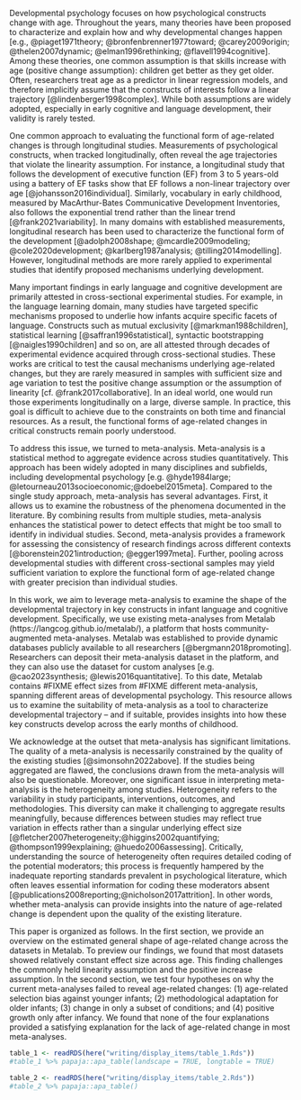 Developmental psychology focuses on how psychological constructs change with age.  Throughout the years, many theories have been proposed to characterize and explain how and why developmental changes happen [e.g., @piaget1971theory; @bronfenbrenner1977toward; @carey2009origin; @thelen2007dynamic; @elman1996rethinking; @flavell1994cognitive]. Among these theories, one common assumption is that skills increase with age (positive change assumption): children get better as they get older. Often, researchers treat age as a predictor in linear regression models, and therefore implicitly assume that the constructs of interests follow a linear trajectory [@lindenberger1998complex]. While both assumptions are widely adopted, especially in early cognitive and language development, their validity is rarely tested. 	

One common approach to evaluating the functional form of age-related changes is through longitudinal studies. Measurements of psychological constructs, when tracked longitudinally, often reveal the age trajectories that violate the linearity assumption. For instance, a longitudinal study that follows the development of executive function (EF) from 3 to 5 years-old using a battery of EF tasks show that EF follows a non-linear trajectory over age [@johansson2016individual]. Similarly, vocabulary in early childhood, measured by MacArthur-Bates Communicative Development Inventories, also follows the exponential trend rather than the linear trend [@frank2021variability]. In many domains with established measurements, longitudinal research has been used to characterize the functional form of the development [@adolph2008shape; @mcardle2009modeling; @cole2020development; @karlberg1987analysis; @tilling2014modelling]. However, longitudinal methods are more rarely applied to experimental studies that identify proposed mechanisms underlying development. 

Many important findings in early language and cognitive development are primarily attested in cross-sectional experimental studies. For example, in the language learning domain, many studies have targeted specific mechanisms proposed to underlie how infants acquire specific facets of language. Constructs such as mutual exclusivity [@markman1988children], statistical learning [@saffran1996statistical], syntactic bootstrapping [@naigles1990children] and so on, are all attested through decades of experimental evidence acquired through cross-sectional studies. These works are critical to test the causal mechanisms underlying age-related changes, but they are rarely measured in samples with sufficient size and age variation to test the positive change assumption or the assumption of linearity [cf. @frank2017collaborative]. In an ideal world, one would run those experiments longitudinally on a large, diverse sample. In practice, this goal is difficult to achieve due to the constraints on both time and financial resources. As a result, the functional forms of age-related changes in critical constructs remain poorly understood. 

To address this issue, we turned to meta-analysis. Meta-analysis is a statistical method to aggregate evidence across studies quantitatively. This approach has been widely adopted in many disciplines and subfields, including developmental psychology [e.g. @hyde1984large; @letourneau2013socioeconomic;@doebel2015meta]. Compared to the single study approach, meta-analysis has several advantages. First, it allows us to examine the robustness of the phenomena documented in the literature. By combining results from multiple studies, meta-analysis enhances the statistical power to detect effects that might be too small to identify in individual studies. Second, meta-analysis provides a framework for assessing the consistency of research findings across different contexts [@borenstein2021introduction; @egger1997meta]. Further, pooling across developmental studies with different cross-sectional samples may yield sufficient  variation to explore the functional form of age-related change with greater precision than individual studies.

In this work, we aim to leverage meta-analysis to examine the shape of the developmental trajectory in key constructs in infant language and cognitive development. Specifically, we use existing meta-analyses from Metalab (https://langcog.github.io/metalab/), a platform that hosts community-augmented meta-analyses. Metalab was established to provide dynamic databases publicly available to all researchers [@bergmann2018promoting]. Researchers can deposit their meta-analysis dataset in the platform, and they can also use the dataset for custom analyses [e.g. @cao2023synthesis; @lewis2016quantitative]. To this date, Metalab contains #FIXME effect sizes from #FIXME different meta-analysis, spanning different areas of developmental psychology. This resource allows us to examine the suitability of meta-analysis as a tool to characterize developmental trajectory – and if suitable, provides insights into how these key constructs develop across the early months of childhood. 

We acknowledge at the outset that meta-analysis has significant limitations. The quality of a meta-analysis is necessarily constrained by the quality of the existing studies [@simonsohn2022above]. If the studies being aggregated are flawed, the conclusions drawn from the meta-analysis will also be questionable. Moreover, one significant issue in interpreting meta-analysis is the heterogeneity among studies. Heterogeneity refers to the variability in study participants, interventions, outcomes, and methodologies. This diversity can make it challenging to aggregate results meaningfully, because differences between studies may reflect true variation in effects rather than a singular underlying effect size [@fletcher2007heterogeneity;@higgins2002quantifying; @thompson1999explaining; @huedo2006assessing]. Critically, understanding the source of heterogeneity often requires detailed coding of the potential moderators; this process is frequently hampered by the inadequate reporting standards prevalent in psychological literature, which often leaves essential information for coding these moderators absent [@publications2008reporting;@nicholson2017attrition]. In other words, whether meta-analysis can provide insights into the nature of age-related change is dependent upon the quality of the existing literature.

This paper is organized as follows. In the first section, we provide an overview on the estimated general shape of age-related change across the datasets in Metalab. To preview our findings, we found that most datasets showed relatively constant effect size across age. This finding challenges the commonly held linearity assumption and the positive increase assumption. In the second section, we test four hypotheses on why the current meta-analyses failed to reveal age-related changes: (1) age-related selection bias against younger infants; (2) methodological adaptation for older infants; (3) change in only a subset of conditions; and (4) positive growth only after infancy. We found that none of the four explanations provided a satisfying explanation for the lack of age-related change in most meta-analyses. 


```r
table_1 <- readRDS(here("writing/display_items/table_1.Rds"))
#table_1 %>% papaja::apa_table(landscape = TRUE, longtable = TRUE)
```

\begin{lltable}

\begin{longtable}{llllll}\noalign{\getlongtablewidth\global\LTcapwidth=\longtablewidth}
\caption{\label{tab:unnamed-chunk-12} This table summarizes the number of effect sizes (ES) and the number of participants included in each dataset. The ES estimates represent the aggregated effect sizes and their 95\% confidence intervals. The $I^2$ measures the heterogneity of each dataset. The paper source column indicates the published record associated with each dataset.}\\
\toprule
Dataset & \multicolumn{1}{c}{N ES} & \multicolumn{1}{c}{N Subject} & \multicolumn{1}{c}{MA ES} & \multicolumn{1}{c}{$I^2$} & \multicolumn{1}{c}{Source paper}\\
\midrule
\endfirsthead
\caption*{\normalfont{Table \ref{tab:unnamed-chunk-12} continued}}\\
\toprule
Dataset & \multicolumn{1}{c}{N ES} & \multicolumn{1}{c}{N Subject} & \multicolumn{1}{c}{MA ES} & \multicolumn{1}{c}{$I^2$} & \multicolumn{1}{c}{Source paper}\\
\midrule
\endhead
Abstract rule learning & 95 & 1123 & 0.22 [0.07, 0.37] & 0.80 & Rabagliati et al., (2018)\\
Audio-visual congruence & 92 & 4132 & 0.33 [0.19, 0.47] & 0.89 & Cox et al., (2022)\\
Categorization bias & 80 & 594 & 0.16 [-0.66, 0.99] & 0.96 & NA\\
Cross-situational word learning & 48 & 2241 & 0.67 [0.5, 0.84] & 0.90 & NA\\
Familiar word recognition & 34 & 586 & 0.54 [0.38, 0.69] & 0.55 & Carbajal et al., (2021)\\
Gaze following (combined) & 81 & 1407 & 0.81 [0.61, 1.01] & 0.90 & Frank et al., (2016)\\
Infant directed speech preference & 100 & 1267 & 0.37 [0.25, 0.49] & 0.71 & Zettersten et al., (2023)\\
Label advantage in concept learning & 100 & 1644 & 0.36 [0.23, 0.48] & 0.73 & NA\\
Language discrimination & 104 & 1479 & -0.26 [-0.4, -0.11] & 0.77 & Gasparini et al., (2021)\\
Language preference & 49 & 641 & 0.11 [-0.06, 0.28] & 0.93 & Gasparini et al., (2021)\\
Mispronunciation sensitivity & 249 & 2122 & 0.45 [0.24, 0.66] & 0.94 & Von Holzen \& Bergmann (2021)\\
Mutual exclusivity & 131 & 2222 & 1.27 [0.99, 1.56] & 0.95 & Lewis et al. (2020)\\
Natural speech preference & 55 & 786 & 0.44 [0.23, 0.65] & 0.83 & Issard et al., (2023)\\
Neonatal Imitation & 336 & 2455 & 0.68 [0.4, 0.97] & 0.94 & Davis et al. (2021)\\
Online word recognition & 14 & 330 & 1.37 [0.78, 1.96] & 0.95 & Frank et al., (2016)\\
Prosocial agents & 61 & 1244 & 0.4 [0.29, 0.52] & 0.20 & Margoni \& Surian (2018)\\
Simple arithmetic competences & 14 & 369 & 0.25 [0.04, 0.46] & 0.54 & Christodoulou et al., (2017)\\
Sound symbolism & 44 & 425 & 0.16 [-0.01, 0.33] & 0.69 & Fort et al. (2018)\\
Statistical sound category learning & 20 & 591 & 0.29 [0.01, 0.57] & 0.58 & Cristia (2018)\\
Statistical word segmentation & 103 & 804 & -0.08 [-0.18, 0.02] & 0.83 & Black \& Bergmann (2017)\\
Switch task & 143 & 2764 & -0.16 [-0.25, -0.06] & 0.78 & Tsui et al., (2019)\\
Syntactic bootstrapping & 60 & 832 & 0.24 [0.03, 0.44] & 0.72 & Cao \& Lewis (2022)\\
Vowel discrimination (native) & 143 & 2418 & 0.59 [0.43, 0.75] & 0.78 & Tsuji \& Cristia (2014)\\
Vowel discrimination (non-native) & 49 & 600 & 0.65 [0.2, 1.1] & 0.92 & Tsuji \& Cristia (2014)\\
Word segmentation (combined) & 315 & 2910 & 0.2 [0.14, 0.26] & 0.78 & Bergmann \& Cristia (2016)\\
\bottomrule
\end{longtable}

\end{lltable}


 
```r
table_2 <- readRDS(here("writing/display_items/table_2.Rds"))
#table_2 %>% papaja::apa_table()
```
 
\begin{table*}[hbt]
\ifnextchar[{\eatarg}{}
[tbp]

\begin{center}
\begin{threeparttable}

\caption{\label{tab:unnamed-chunk-10} This table summarizes the values of $\Delta$ of corrected Akaike Information Criterion (AICc) for the age model with different functional forms: Constant, Linear, Logarithmic, and Quadratic. The values were calculated from subtracting the minimum AICc from the AICc of each model. They were rounded to two decimal. The bold values indicate the best fitting model. Asterisks indicate models that are a significantly better fit compared to other functional forms for that dataset.}

\begin{tabular}{lllll}
\toprule
Dataset & \multicolumn{1}{c}{Const} & \multicolumn{1}{c}{Linear} & \multicolumn{1}{c}{Log} & \multicolumn{1}{c}{Quadratic}\\
\midrule
Cross-situational word learning & \bf{0.00} & 2.44 & 2.29 & 2.55\\
Language discrimination & \bf{0.00} & 1.32 & 0.91 & 1.59\\
Prosocial agents & \bf{0.00} & 2.08 & 1.87 & 2.15\\
Simple arithmetic competences & \bf{0.00*} & 6.65* & 6.74* & 6.55*\\
Statistical word segmentation & \bf{0.00} & 1.34 & 1.51 & 1.12\\
Switch task & \bf{0.00} & 1.12 & 1.15 & 1.06\\
Syntactic bootstrapping & \bf{0.00} & 0.71 & 0.56 & 0.88\\
Vowel discrimination (native) & \bf{0.00} & 1.34 & 0.99 & 1.63\\
Vowel discrimination (non-native) & \bf{0.00} & 1.56 & 1.67 & 1.46\\
Word segmentation (combined) & \bf{0.00} & 1.28 & 1.05 & 1.61\\
Infant directed speech preference & \bf{0.00} & 1.57 & 1.47 & 1.53\\
Mispronunciation sensitivity & 1.89 & \bf{0.00} & 0.05 & 0.19\\
Online word recognition & 2.22 & \bf{0.00} & 0.23 & 0.15\\
Sound symbolism & 3.91 & \bf{0.00} & 0.61 & 0.09\\
Audio-visual congruence & 5.90* & 6.70* & \bf{0.00*} & 7.44*\\
Label advantage in concept learning & 2.37 & 0.95 & \bf{0.00} & 1.63\\
Mutual exclusivity & 9.80* & 0.58 & \bf{0.00*} & 1.38\\
Neonatal Imitation & 2.25 & 0.36 & \bf{0.00} & 1.06\\
Abstract rule learning & 0.44 & 0.32 & 0.86 & \bf{0.00}\\
Categorization bias & 8.46* & 0.62 & 1.36 & \bf{0.00*}\\
Familiar word recognition & 1.68 & 0.28 & 1.15 & \bf{0.00}\\
Gaze following (combined) & 43.73* & 2.07 & 10.41* & \bf{0.00*}\\
Language preference & 2.50 & 2.36 & 4.12 & \bf{0.00}\\
Natural speech preference & 0.86 & 0.43 & 1.04 & \bf{0.00}\\
Statistical sound category learning & 3.44 & 1.04 & 3.01 & \bf{0.00}\\
\bottomrule
\end{tabular}

\end{threeparttable}
\end{center}

\end{table*}
\efloatseparator
